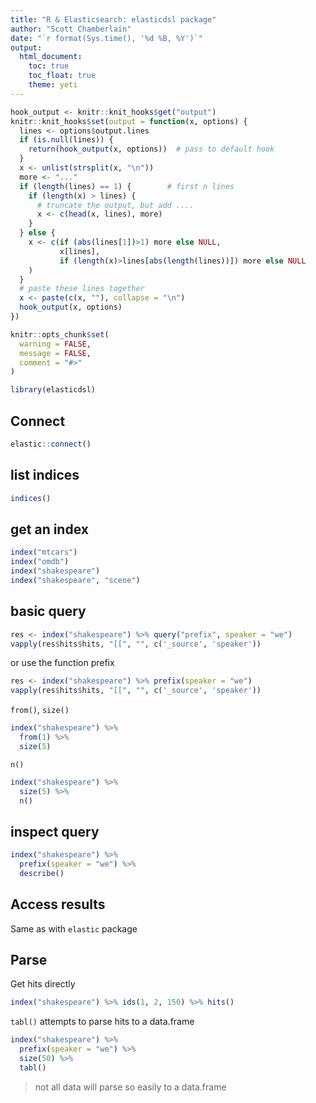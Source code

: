 ```yaml
---
title: "R & Elasticsearch: elasticdsl package"
author: "Scott Chamberlain"
date: "`r format(Sys.time(), '%d %B, %Y')`"
output:
  html_document:
    toc: true
    toc_float: true
    theme: yeti
---
```



```r
hook_output <- knitr::knit_hooks$get("output")
knitr::knit_hooks$set(output = function(x, options) {
  lines <- options$output.lines
  if (is.null(lines)) {
    return(hook_output(x, options))  # pass to default hook
  }
  x <- unlist(strsplit(x, "\n"))
  more <- "..."
  if (length(lines) == 1) {        # first n lines
    if (length(x) > lines) {
      # truncate the output, but add ....
      x <- c(head(x, lines), more)
    }
  } else {
    x <- c(if (abs(lines[1])>1) more else NULL,
           x[lines],
           if (length(x)>lines[abs(length(lines))]) more else NULL
    )
  }
  # paste these lines together
  x <- paste(c(x, ""), collapse = "\n")
  hook_output(x, options)
})

knitr::opts_chunk$set(
  warning = FALSE,
  message = FALSE,
  comment = "#>"
)
```


```r
library(elasticdsl)
```

## Connect

```r
elastic::connect()
```

## list indices

```r
indices()
```

## get an index

```r
index("mtcars")
index("omdb")
index("shakespeare")
index("shakespeare", "scene")
```

## basic query

```r
res <- index("shakespeare") %>% query("prefix", speaker = "we")
vapply(res$hits$hits, "[[", "", c('_source', 'speaker'))
```

or use the function prefix

```r
res <- index("shakespeare") %>% prefix(speaker = "we")
vapply(res$hits$hits, "[[", "", c('_source', 'speaker'))
```

`from()`, `size()`

```r
index("shakespeare") %>% 
  from(1) %>% 
  size(5)
```

`n()`

```r
index("shakespeare") %>% 
  size(5) %>% 
  n()
```

## inspect query

```r
index("shakespeare") %>% 
  prefix(speaker = "we") %>% 
  describe()
```

## Access results

Same as with `elastic` package

## Parse

Get hits directly

```r
index("shakespeare") %>% ids(1, 2, 150) %>% hits()
```

`tabl()` attempts to parse hits to a data.frame

```r
index("shakespeare") %>%
  prefix(speaker = "we") %>%
  size(50) %>% 
  tabl()
```

> not all data will parse so easily to a data.frame








